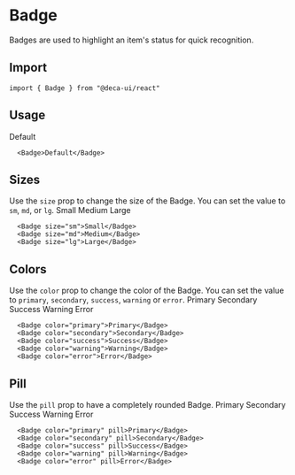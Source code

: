 
# Badge
Badges are used to highlight an item's status for quick recognition.

## Import
```
import { Badge } from "@deca-ui/react"
```

## Usage
<ComponentWrapper>
  <Badge>Default</Badge>
</ComponentWrapper>

```
  <Badge>Default</Badge>
```

## Sizes
Use the `size` prop to change the size of the Badge. You can set the value to `sm`, `md`, or `lg`.
<ComponentWrapper>
  <Badge size="sm">Small</Badge>
  <Badge size="md">Medium</Badge>
  <Badge size="lg">Large</Badge>
</ComponentWrapper>

```
  <Badge size="sm">Small</Badge>
  <Badge size="md">Medium</Badge>
  <Badge size="lg">Large</Badge>
```

## Colors
Use the `color` prop to change the color of the Badge. You can set the value to `primary`, `secondary`, `success`, `warning` or `error`.
<ComponentWrapper>
  <Badge color="primary">Primary</Badge>
  <Badge color="secondary">Secondary</Badge>
  <Badge color="success">Success</Badge>
  <Badge color="warning">Warning</Badge>
  <Badge color="error">Error</Badge>
</ComponentWrapper>

```
  <Badge color="primary">Primary</Badge>
  <Badge color="secondary">Secondary</Badge>
  <Badge color="success">Success</Badge>
  <Badge color="warning">Warning</Badge>
  <Badge color="error">Error</Badge>
```
## Pill
Use the `pill` prop to have a completely rounded Badge.
<ComponentWrapper>
  <Badge color="primary" pill>Primary</Badge>
  <Badge color="secondary" pill>Secondary</Badge>
  <Badge color="success" pill>Success</Badge>
  <Badge color="warning" pill>Warning</Badge>
  <Badge color="error" pill>Error</Badge>
</ComponentWrapper>

```
  <Badge color="primary" pill>Primary</Badge>
  <Badge color="secondary" pill>Secondary</Badge>
  <Badge color="success" pill>Success</Badge>
  <Badge color="warning" pill>Warning</Badge>
  <Badge color="error" pill>Error</Badge>
```


